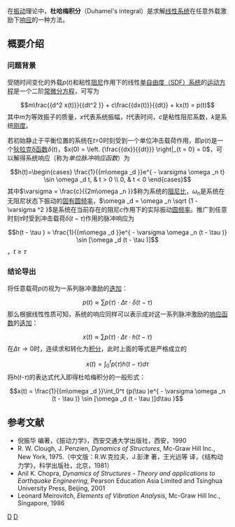 在[[振动|振动]]理论中，'''杜哈梅积分'''（Duhamel's integral）是求解[[线性系统|线性系统]]在任意外载激励下[[响应|响应]]的一种方法。

==概要介绍==
===问题背景===
受随时间变化的外载''p''(''t'')和粘性[[阻尼|阻尼]]作用下的线性[[单自由度系统|单自由度（SDF）系统]]的[[运动方程|运动方程]]是一个二阶[[常微分方程|常微分方程]]，可写为
:<math>m\frac{{d^2 x(t)}}{{dt^2 }} + c\frac{{dx(t)}}{{dt}} + kx(t) = p(t)</math>
其中''m''为等效振子的质量，''x''代表系统振幅，''t''代表时间，''c''是粘性阻尼系数，''k''是系统[[刚度|刚度]]。

若初始静止于平衡位置的系统在''t''=0时刻受到一个单位冲击载荷作用，即''p''(''t'')是一个[[狄拉克δ函数|狄拉克δ函数]]''δ''(''t'')，<math>x(0) = \left. {\frac{{dx}}{{dt}}} \right|_{t = 0} = 0</math>，可以解得系统响应（称为''单位脉冲响应函数''）为
:<math>h(t)=\begin{cases} \frac{1}{{m\omega _d }}e^{ - \varsigma \omega _n t} \sin \omega _d t, & t > 0 \\ 0, & t < 0 \end{cases}</math>
其中<math>\varsigma  = \frac{c}{{2m\omega _n }}</math>称为系统的[[阻尼比|阻尼比]]，<math>\omega _n</math>是系统在无阻尼状态下振动的[[固有圆频率|固有圆频率]]，<math>\omega _d  = \omega _n \sqrt {1 - \varsigma ^2 } </math>是系统在当前存在的阻尼''c''作用下的实际振动[[圆频率|圆频率]]。推广到任意时刻''τ''时受到冲击载荷<math>\delta (t - \tau )</math>作用的脉冲响应为
:<math>h(t - \tau ) = \frac{1}{{m\omega _d }}e^{ - \varsigma \omega _n (t - \tau )} \sin [\omega _d (t - \tau )]</math>，<math>t \ge \tau </math>

===结论导出===
将任意载荷''p''(''t'')视为一系列脉冲激励的[[迭加|迭加]]：
:<math>p(t) \approx \sum {p(\tau ) \cdot \Delta \tau  \cdot \delta } (t - \tau )</math>
那么根据线性性质可知，系统的响应同样可以表示成对这一系列脉冲激励的[[响应函数|响应函数]]的[[迭加|迭加]]：
:<math>x(t) \approx \sum {p(\tau ) \cdot \Delta \tau  \cdot h} (t - \tau )</math>
在<math>\Delta \tau  \to 0</math>时，连续求和转化为[[积分|积分]]，此时上面的等式是严格成立的
:<math>x(t) = \int_0^t {p(\tau )h(t - \tau )d\tau } </math>
将''h''(''t''-''τ'')的表达式代入即得杜哈梅积分的一般形式：
:<math>x(t) = \frac{1}{{m\omega _d }}\int_0^t {p(\tau )e^{ - \varsigma \omega _n (t - \tau )} \sin [\omega _d (t - \tau )]d\tau }</math>

==参考文献==
* 倪振华 编著，《振动力学》，西安交通大学出版社，西安，1990
* R. W. Clough, J. Penzien, ''Dynamics of Structures'', Mc-Graw Hill Inc., New York, 1975.（中文版：R.W.克拉夫，J.彭津 著，王光远等 译，《结构动力学》，科学出版社，北京，1981）
* Anil K. Chopra, ''Dynamics of Structures - Theory and applications to Earthquake Engineering'', Pearson Education Asia Limited and Tsinghua University Press, Beijing, 2001
* Leonard Meirovitch, ''Elements of Vibration Analysis'', Mc-Graw Hill Inc., Singapore, 1986


[[Category:力學|D]]
[[Category:数学物理|D]]